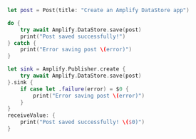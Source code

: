 <BlockSwitcher>

<Block name="Async/Await">

```swift
let post = Post(title: "Create an Amplify DataStore app")

do {
    try await Amplify.DataStore.save(post)
    print("Post saved successfully!")
} catch {
    print("Error saving post \(error)")
}
```

</Block>

<Block name="Combine">

```swift
let sink = Amplify.Publisher.create {
    try await Amplify.DataStore.save(post)
}.sink {
    if case let .failure(error) = $0 {
        print("Error saving post \(error)")
    }
}
receiveValue: {
    print("Post saved successfully! \($0)")
}
```

</Block>

</BlockSwitcher>
